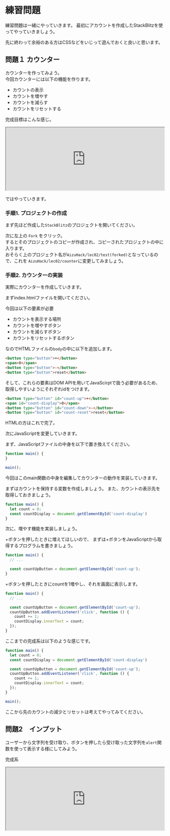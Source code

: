 # 練習問題

練習問題は一緒にやっていきます。
最初にアカウントを作成したStackBlitzを使ってやっていきましょう。

先に終わって余裕のある方はCSSなどをいじって遊んでおくと良いと思います。

## 問題１ カウンター

カウンターを作ってみよう。  
今回カウンターには以下の機能を作ります。

- カウントの表示
- カウントを増やす
- カウントを減らす
- カウントをリセットする

完成目標はこんな感じ。

<iframe
  src="https://stackblitz.com/edit/web-platform-oev8ka?embed=1&file=script.js&hideExplorer=1&hideNavigation=1&view=preview"
  width="100%"
  height="200px"
  title="stupefied-sutherland-jdtqvf"
  allow="accelerometer; ambient-light-sensor; camera; encrypted-media; geolocation; gyroscope; hid; microphone; midi; payment; usb; vr; xr-spatial-tracking"
  sandbox="allow-forms allow-modals allow-popups allow-presentation allow-same-origin allow-scripts"
></iframe>

ではやっていきます。

### 手順1. プロジェクトの作成

まず先ほど作成した`StackBlitz`のプロジェクトを開いてください。

次に左上の `Fork` をクリック。  
するとそのプロジェクトのコピーが作成され、コピーされたプロジェクトの中に入ります。  
おそらく上のプロジェクト名が`AizuHack/lec02/test(forked)`となっているので、これを
`AizuHack/lec02/counter`に変更してみましょう。

### 手順2. カウンターの実装

実際にカウンターを作成していきます。

まずindex.htmlファイルを開いてください。

今回は以下の要素が必要

- カウントを表示する場所
- カウントを増やすボタン
- カウントを減らすボタン
- カウントをリセットするボタン

なのでHTMLファイルの`body`の中に以下を追加します。

```html
<button type="button">+</button>
<span>0</span>
<button type="button">-</button>
<button type="button">reset</button>
```

そして、これらの要素はDOM APIを用いてJavaScirptで扱う必要があるため、
取得しやすいようにそれぞれidをつけます。

```html
<button type="button" id="count-up">+</button>
<span id="count-display">0</span>
<button type="button" id="count-down">-</button>
<button type="button" id="count-reset">reset</button>
```

HTMLの方はこれで完了。

次にJavaScriptを変更していきます。

まず、JavaScriptファイルの中身を以下で置き換えてください。

```javascript
function main() {
}

main();
```

今回はこのmain関数の中身を編集してカウンターの動作を実装していきます。

まずはカウントを保持する変数を作成しましょう。
また、カウントの表示先を取得しておきましょう。

```javascript
function main() {
  let count = 0;
  const countDisplay = document.getElementById('count-display')
}
```

次に、増やす機能を実装しましょう。

+ボタンを押したときに増えてほしいので、
まずは+ボタンをJavaScriptから取得するプログラムを書きましょう。

```javascript
function main() {
  // ...

  const countUpButton = document.getElementById('count-up');
}
```

+ボタンを押したときにcountを1増やし、それを画面に表示します。

```javascript
function main() {
  // ...

  const countUpButton = document.getElementById('count-up');
  countUpButton.addEventListener('click', function () {
    count += 1;
    countDisplay.innerText = count;
  });
}
```

ここまでの完成系は以下のような感じです。

```javascript
function main() {
  let count = 0;
  const countDisplay = document.getElementById('count-display')

  const countUpButton = document.getElementById('count-up');
  countUpButton.addEventListener('click', function () {
    count += 1;
    countDisplay.innerText = count;
  });
}

main();
```

ここから先のカウントの減少とリセットは考えてやってみてください。

## 問題2　インプット

ユーザーから文字列を受け取り、ボタンを押したら受け取った文字列を`alert`関数を使って表示する様にしてみよう。

完成系

<iframe
  src="https://stackblitz.com/edit/web-platform-b1nohm?embed=1&file=script.js&hideExplorer=1&hideNavigation=1&view=preview"
  width="100%"
  height="200px"
  title="stupefied-sutherland-jdtqvf"
  allow="accelerometer; ambient-light-sensor; camera; encrypted-media; geolocation; gyroscope; hid; microphone; midi; payment; usb; vr; xr-spatial-tracking"
  sandbox="allow-forms allow-modals allow-popups allow-presentation allow-same-origin allow-scripts"
></iframe>
